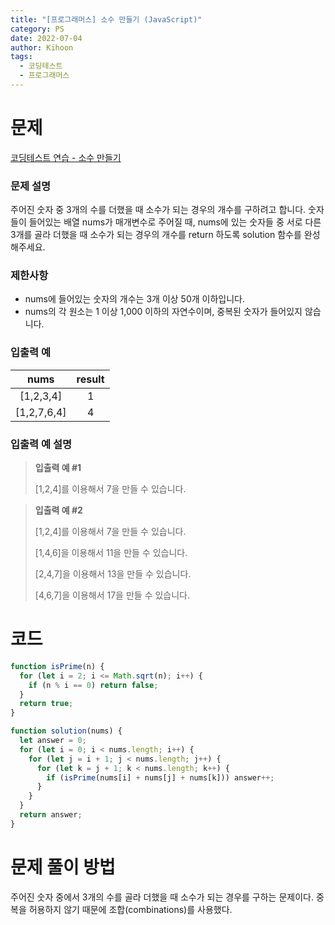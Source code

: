 ```yaml
---
title: "[프로그래머스] 소수 만들기 (JavaScript)"
category: PS
date: 2022-07-04
author: Kihoon
tags:
  - 코딩테스트
  - 프로그래머스
---
```


# 문제

[코딩테스트 연습 - 소수 만들기](https://school.programmers.co.kr/learn/courses/30/lessons/12977)

### 문제 설명

주어진 숫자 중 3개의 수를 더했을 때 소수가 되는 경우의 개수를 구하려고 합니다. 숫자들이 들어있는 배열 nums가 매개변수로 주어질 때, nums에 있는 숫자들 중 서로 다른 3개를 골라 더했을 때 소수가 되는 경우의 개수를 return 하도록 solution 함수를 완성해주세요.

### 제한사항

- nums에 들어있는 숫자의 개수는 3개 이상 50개 이하입니다.
- nums의 각 원소는 1 이상 1,000 이하의 자연수이며, 중복된 숫자가 들어있지 않습니다.

### 입출력 예

|    nums     | result |
| :---------: | :----: |
|  [1,2,3,4]  |   1    |
| [1,2,7,6,4] |   4    |

### 입출력 예 설명

> **입출력 예 #1**
>
> [1,2,4]를 이용해서 7을 만들 수 있습니다.

> **입출력 예 #2**
>
> [1,2,4]를 이용해서 7을 만들 수 있습니다.
>
> [1,4,6]을 이용해서 11을 만들 수 있습니다.
>
> [2,4,7]을 이용해서 13을 만들 수 있습니다.
>
> [4,6,7]을 이용해서 17을 만들 수 있습니다.

# 코드

```jsx
function isPrime(n) {
  for (let i = 2; i <= Math.sqrt(n); i++) {
    if (n % i == 0) return false;
  }
  return true;
}

function solution(nums) {
  let answer = 0;
  for (let i = 0; i < nums.length; i++) {
    for (let j = i + 1; j < nums.length; j++) {
      for (let k = j + 1; k < nums.length; k++) {
        if (isPrime(nums[i] + nums[j] + nums[k])) answer++;
      }
    }
  }
  return answer;
}
```

# 문제 풀이 방법

주어진 숫자 중에서 3개의 수를 골라 더했을 때 소수가 되는 경우를 구하는 문제이다.
중복을 허용하지 않기 때문에 조합(combinations)를 사용했다.
